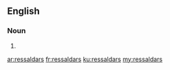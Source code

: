 ==English==

===Noun===
{{head|en|plural}}

# {{plural of|ressaldar|lang=en}}

[[ar:ressaldars]]
[[fr:ressaldars]]
[[ku:ressaldars]]
[[my:ressaldars]]